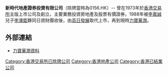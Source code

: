 '''新時代地產證券投資有限公司'''（除牌當時為0156.HK）-- 曾在1973年於[[香港交易所|香港交易所]]主版上市公司及創立，主要業務投資房地產及股票有價證券，1988年被[[李嘉誠|李嘉誠]]兒子[[李澤鉅|李澤鉅]]夥同日資財團收後，由[[高日發展|高日發展]]取代上市，再到現時[[力寶華潤|力寶華潤]]。

==外部連結==
*[http://webb-site.com/dbpub/orgdata.asp?code=156 力寶華潤資料]

[[Category:香港交易所已除牌公司|Category:香港交易所已除牌公司]]
[[Category:香港地產公司|Category:香港地產公司]]
[[Category:香港已結業公司|Category:香港已結業公司]]